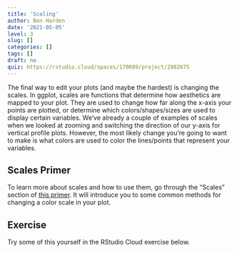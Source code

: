 ```yaml
---
title: 'Scaling'
author: Ben Harden
date: '2021-05-05'
level: 3
slug: []
categories: []
tags: []
draft: no
quiz: https://rstudio.cloud/spaces/170089/project/2982675
---
```


The final way to edit your plots (and maybe the hardest) is changing the scales. In ggplot, scales are functions that determine how aesthetics are mapped to your plot. They are used to change how far along the x-axis your points are plotted, or determine which colors/shapes/sizes are used to display certain variables. We've already a couple of examples of scales when we looked at zooming and switching the direction of our y-axis for vertical profile plots. However, the most likely change you're going to want to make is what colors are used to color the lines/points that represent your variables.

## Scales Primer

To learn more about scales and how to use them, go through the "Scales" section of [this primer](https://rstudio.cloud/learn/primers/3.8). It will introduce you to some common methods for changing a color scale in your plot.

## Exercise

Try some of this yourself in the RStudio Cloud exercise below.
